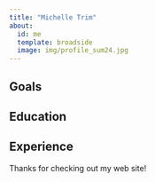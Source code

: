 ```yaml
---
title: "Michelle Trim"
about:
  id: me
  template: broadside
  image: img/profile_sum24.jpg
---
```


:::{#me}

## Goals

## Education

## Experience

:::

Thanks for checking out my web site!
